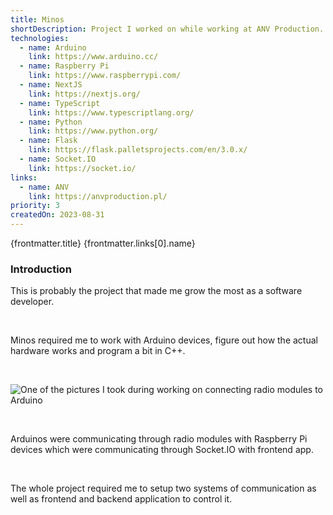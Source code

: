 ```yaml
---
title: Minos
shortDescription: Project I worked on while working at ANV Production. I was responsible for creating a whole ecosystem of wirelessly communicating devices.
technologies:
  - name: Arduino
    link: https://www.arduino.cc/
  - name: Raspberry Pi
    link: https://www.raspberrypi.com/
  - name: NextJS
    link: https://nextjs.org/
  - name: TypeScript
    link: https://www.typescriptlang.org/
  - name: Python
    link: https://www.python.org/
  - name: Flask
    link: https://flask.palletsprojects.com/en/3.0.x/
  - name: Socket.IO
    link: https://socket.io/
links:
  - name: ANV
    link: https://anvproduction.pl/
priority: 3
createdOn: 2023-08-31
---
```




<ProjectHeader>
  <slot slot='headerTitle'>{frontmatter.title}</slot>
  <slot slot='linkContent'>
    <Link href={frontmatter.links[0].link}>
      <BriefcaseBusiness />
      {frontmatter.links[0].name}
    </Link>
  </slot>
</ProjectHeader>

<ProjectDateHeader
  createdOn={frontmatter.createdOn}
  updatedOn={frontmatter.updatedOn}
/>

### Introduction

This is probably the project that made me grow the most as a software developer.

<br />

Minos required me to work with Arduino devices, figure out how the actual hardware works and program a bit in C++.

<br />

<Img
  alt='One of the pictures I took during working on connecting radio modules to Arduino'
  src={minosImg}
/>

<br />

Arduinos were communicating through radio modules with Raspberry Pi devices which were communicating through Socket.IO with frontend app.

<br />

The whole project required me to setup two systems of communication as well as frontend and backend application to control it.
